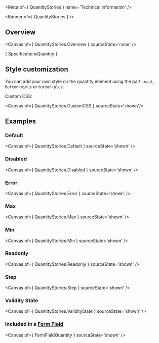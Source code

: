 
<Meta of={ QuantityStories } name='Technical information' />

<Banner of={ QuantityStories } />

## Overview

<Canvas of={ QuantityStories.Overview } sourceState='none' />

<Markdown>{ SpecificationsQuantity }</Markdown>

## Style customization

You can add your own style on the quantity element using the part `input`, `button-minus` or `button-plus`.

Custom CSS:

<Canvas of={ QuantityStories.CustomCSS } sourceState='shown'/>

## Examples

### Default

<Canvas of={ QuantityStories.Default } sourceState='shown' />

### Disabled
<Canvas of={ QuantityStories.Disabled } sourceState='shown' />

### Error
<Canvas of={ QuantityStories.Error } sourceState='shown' />

### Max
<Canvas of={ QuantityStories.Max } sourceState='shown' />

### Min
<Canvas of={ QuantityStories.Min } sourceState='shown' />

### Readonly
<Canvas of={ QuantityStories.Readonly } sourceState='shown' />

### Step
<Canvas of={ QuantityStories.Step } sourceState='shown' />

### Validity State
<Canvas of={ QuantityStories.ValidityState } sourceState='shown' />

### Included in a [**Form Field**](?path=/docs/ods-components-form-elements-form-field--technical-information)
<Canvas of={ FormFieldQuantity } sourceState='shown' />

